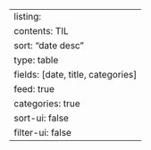 ---
listing:
 contents: TIL
 sort: "date desc"
 type: table
 fields: [date, title, categories]
 feed: true
 categories: true
 sort-ui: false
 filter-ui: false
---